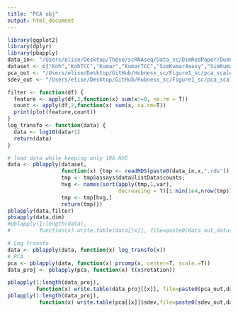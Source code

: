 ```yaml
---
title: "PCA obj"
output: html_document
---
```


```r
library(ggplot2)
library(dplyr)
library(pbapply)
data_in<- "/Users/elise/Desktop/Thèse/scRNAseq/Data_sc/DimRedPaper/DuoClustering2018/sce_full/sce_full_"
dataset <- c("Koh","KohTCC","Kumar","KumarTCC","SimKumar4easy","SimKumar4hard","SimKumar8hard","Trapnell","TrapnellTCC","Zhengmix4eq","Zhengmix4uneq","Zhengmix8eq")
pca_out <- "/Users/elise/Desktop/GitHub/Hubness_sc/Figure1_sc/pca_scaled/"
sdev_out <- "/Users/elise/Desktop/GitHub/Hubness_sc/Figure1_sc/pca_scaled/sdev_"
```

```r
filter <- function(df) {
  feature <- apply(df,2,function(x) sum(x!=0, na.rm = T))
  count <- apply(df,2,function(x) sum(x, na.rm=T))
  print(plot(feature,count))
}
log_transfo <- function(data) {
  data <- log10(data+1)
  return(data)
}
```

```r
# load data while keeping only 10k HVG
data <- pblapply(dataset,
                 function(x) {tmp <- readRDS(paste0(data_in,x,".rds"));
                 tmp <- tmp@assays$data@listData$counts;
                 hvg <- names(sort(apply(tmp,1,var),
                                   decreasing = T)[1:min(1e4,nrow(tmp))]);
                 tmp <- tmp[hvg,]
                 return(tmp)})
pblapply(data,filter)
pbsapply(data,dim)
#pblapply(1:length(data),
#         function(x) write.table(data[[x]], file=paste0(data_out,dataset[x],".csv")))

# Log transfo
data <- pblapply(data, function(x) log_transfo(x))
# PCA
pca <- pblapply(data, function(x) prcomp(x, center=T, scale.=T))
data_proj <- pblapply(pca, function(x) t(x$rotation))

pblapply(1:length(data_proj),
         function(x) write.table(data_proj[[x]], file=paste0(pca_out,dataset[x],"_pca_readyforhubness.csv")))
pblapply(1:length(data_proj),
          function(x) write.table(pca[[x]]$sdev,file=paste0(sdev_out,dataset[x],".csv")))
```
